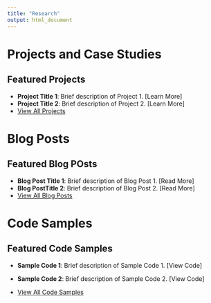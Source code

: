 ```yaml
---
title: "Research"
output: html_document
---
```


# Projects and Case Studies
## Featured Projects
- **Project Title 1**: Brief description of Project 1. [Learn More]
- **Project Title 2**: Brief description of Project 2. [Learn More]
- [View All Projects](research/projects_files/projects.html)

# Blog Posts
## Featured Blog POsts
- **Blog Post Title 1**: Brief description of Blog Post 1. [Read More]
- **Blog PostTitle 2**: Brief description of Blog Post 2. [Read More]
- [View All Blog Posts](research/blog_posts_files/blog_posts.html)

# Code Samples
## Featured Code Samples
- **Sample Code 1**: Brief description of Sample Code 1. [View Code]
- **Sample Code 2**: Brief description of Sample Code 2. [View Code]

- [View All Code Samples](rsearch/code_samples_files/code_samples.html)

